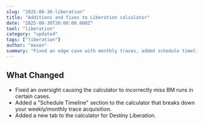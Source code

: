 ```yaml
---
slug: "2025-08-30-liberation"
title: "Additions and fixes to Liberation calculator"
date: "2025-08-30T20:00:00.000Z"
tool: "liberation"
category: "updated"
tags: ["liberation"]
author: "mason"
summary: "Fixed an edge case with monthly traces, added schedule timeline, added Destiny liberation"
---
```


## What Changed 

- Fixed an oversight causing the calculator to incorrectly miss BM runs in certain cases.
- Added a "Schedule Timeline" section to the calculator that breaks down your weekly/monthly trace acquisition.
- Added a new tab to the calculator for Destiny Liberation.
